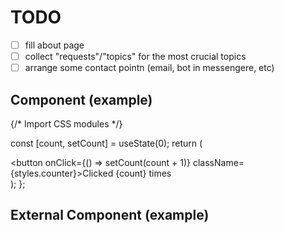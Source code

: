 # TODO

- [ ] fill about page
- [ ] collect "requests"/"topics" for the most crucial topics
- [ ] arrange some contact pointn (email, bot in messengere, etc)

## Component (example)


{/* Import CSS modules */}

  const [count, setCount] = useState(0);
  return (
    <div>
      <button onClick={() => setCount(count + 1)} className={styles.counter}>Clicked {count} times</button>
    </div>
  );
};

<Counter/>

## External Component (example)


<Counters />
